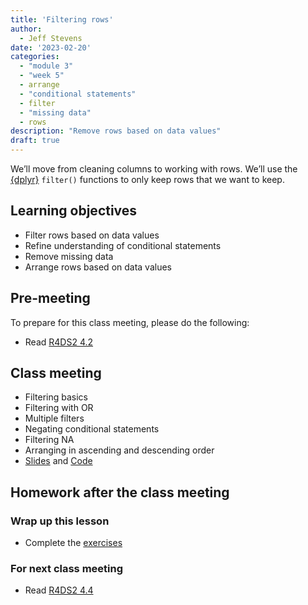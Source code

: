 ```yaml
---
title: 'Filtering rows'
author:
  - Jeff Stevens
date: '2023-02-20'
categories: 
  - "module 3"
  - "week 5"
  - arrange
  - "conditional statements"
  - filter
  - "missing data"
  - rows
description: "Remove rows based on data values"
draft: true
---
```


We'll move from cleaning columns to working with rows. We'll use the [{dplyr}](https://dplyr.tidyverse.org) `filter()` functions to only keep rows that we want to keep.

## Learning objectives

* Filter rows based on data values
* Refine understanding of conditional statements
* Remove missing data
* Arrange rows based on data values

## Pre-meeting

To prepare for this class meeting, please do the following:

* Read [R4DS2 4.2](https://r4ds.hadley.nz/data-transform.html#filter){target='_blank'}

## Class meeting

* Filtering basics
* Filtering with OR
* Multiple filters
* Negating conditional statements
* Filtering NA
* Arranging in ascending and descending order
* [Slides](../../slides/13_filtering.qmd){target="_blank"} and [Code](../../code/13_filtering.html){target="_blank"}

## Homework after the class meeting
### Wrap up this lesson

* Complete the [exercises](https://its-ianr-shiny.unl.edu/users/jstevens5/dpavir2025/13_filtering/){target='_blank'}

### For next class meeting

* Read [R4DS2 4.4](https://r4ds.hadley.nz/data-transform.html#groups){target='_blank'}

